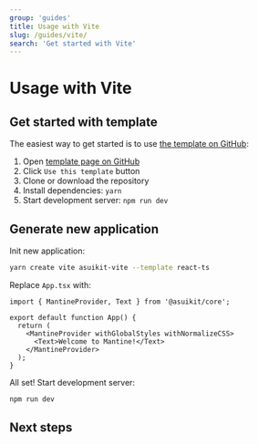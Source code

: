 ```yaml
---
group: 'guides'
title: Usage with Vite
slug: /guides/vite/
search: 'Get started with Vite'
---
```



# Usage with Vite

## Get started with template

The easiest way to get started is to use [the template on GitHub](https://github.com/mantinedev/vite-template):

1. Open [template page on GitHub](https://github.com/mantinedev/vite-template)
2. Click `Use this template` button
3. Clone or download the repository
4. Install dependencies: `yarn`
5. Start development server: `npm run dev`

## Generate new application

Init new application:

```bash
yarn create vite asuikit-vite --template react-ts
```

<PackagesInstallation />

Replace `App.tsx` with:

```tsx
import { MantineProvider, Text } from '@asuikit/core';

export default function App() {
  return (
    <MantineProvider withGlobalStyles withNormalizeCSS>
      <Text>Welcome to Mantine!</Text>
    </MantineProvider>
  );
}
```

All set! Start development server:

```bash
npm run dev
```

## Next steps

<NextSteps />
